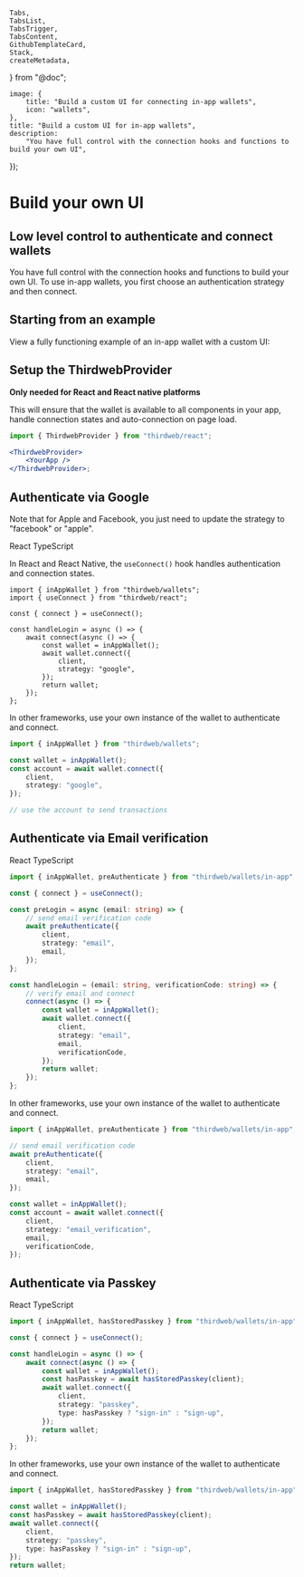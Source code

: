 	Tabs,
	TabsList,
	TabsTrigger,
	TabsContent,
	GithubTemplateCard,
	Stack,
	createMetadata,
} from "@doc";

	image: {
		title: "Build a custom UI for connecting in-app wallets",
		icon: "wallets",
	},
	title: "Build a custom UI for in-app wallets",
	description:
		"You have full control with the connection hooks and functions to build your own UI",
});

# Build your own UI

## Low level control to authenticate and connect wallets

You have full control with the connection hooks and functions to build your own UI. To use in-app wallets, you first choose an authentication strategy and then connect.

## Starting from an example

View a fully functioning example of an in-app wallet with a custom UI:

<Stack>

<GithubTemplateCard
	title="In-App Wallets with Custom UI - React"
	href="https://github.com/thirdweb-example/embedded-wallet-custom-ui"
	tag="v4 SDK"
/>

<GithubTemplateCard
	title="In-App Wallets with Custom UI - React Native"
	href="https://github.com/thirdweb-example/embedded-wallet-custom-ui-react-native"
	tag="v4 SDK"
/>

</Stack>

## Setup the ThirdwebProvider

**Only needed for React and React native platforms**

This will ensure that the wallet is available to all components in your app, handle connection states and auto-connection on page load.

```jsx
import { ThirdwebProvider } from "thirdweb/react";

<ThirdwebProvider>
	<YourApp />
</ThirdwebProvider>;
```

## Authenticate via Google

Note that for Apple and Facebook, you just need to update the strategy to "facebook" or "apple".

<Tabs defaultValue="react">
<TabsList>
	<TabsTrigger value="react">React</TabsTrigger>
	<TabsTrigger value="typescript">TypeScript</TabsTrigger>
</TabsList>

<TabsContent value="react">

In React and React Native, the `useConnect()` hook handles authentication and connection states.

```tsx
import { inAppWallet } from "thirdweb/wallets";
import { useConnect } from "thirdweb/react";

const { connect } = useConnect();

const handleLogin = async () => {
	await connect(async () => {
		const wallet = inAppWallet();
		await wallet.connect({
			client,
			strategy: "google",
		});
		return wallet;
	});
};
```

</TabsContent>

<TabsContent value="typescript">

In other frameworks, use your own instance of the wallet to authenticate and connect.

```typescript
import { inAppWallet } from "thirdweb/wallets";

const wallet = inAppWallet();
const account = await wallet.connect({
	client,
	strategy: "google",
});

// use the account to send transactions
```

</TabsContent>
</Tabs>

## Authenticate via Email verification

<Tabs defaultValue="react">
<TabsList>
	<TabsTrigger value="react">React</TabsTrigger>
	<TabsTrigger value="typescript">TypeScript</TabsTrigger>
</TabsList>

<TabsContent value="react">

```typescript
import { inAppWallet, preAuthenticate } from "thirdweb/wallets/in-app";

const { connect } = useConnect();

const preLogin = async (email: string) => {
	// send email verification code
	await preAuthenticate({
		client,
		strategy: "email",
		email,
	});
};

const handleLogin = (email: string, verificationCode: string) => {
	// verify email and connect
	connect(async () => {
		const wallet = inAppWallet();
		await wallet.connect({
			client,
			strategy: "email",
			email,
			verificationCode,
		});
		return wallet;
	});
};
```

</TabsContent>

<TabsContent value="typescript">

In other frameworks, use your own instance of the wallet to authenticate and connect.

```typescript
import { inAppWallet, preAuthenticate } from "thirdweb/wallets/in-app";

// send email verification code
await preAuthenticate({
	client,
	strategy: "email",
	email,
});

const wallet = inAppWallet();
const account = await wallet.connect({
	client,
	strategy: "email_verification",
	email,
	verificationCode,
});
```

</TabsContent>
</Tabs>

## Authenticate via Passkey

<Tabs defaultValue="react">
<TabsList>
	<TabsTrigger value="react">React</TabsTrigger>
	<TabsTrigger value="typescript">TypeScript</TabsTrigger>
</TabsList>

<TabsContent value="react">

```typescript
import { inAppWallet, hasStoredPasskey } from "thirdweb/wallets/in-app";

const { connect } = useConnect();

const handleLogin = async () => {
	await connect(async () => {
		const wallet = inAppWallet();
		const hasPasskey = await hasStoredPasskey(client);
		await wallet.connect({
			client,
			strategy: "passkey",
			type: hasPasskey ? "sign-in" : "sign-up",
		});
		return wallet;
	});
};
```

</TabsContent>

<TabsContent value="typescript">

In other frameworks, use your own instance of the wallet to authenticate and connect.

```typescript
import { inAppWallet, hasStoredPasskey } from "thirdweb/wallets/in-app";

const wallet = inAppWallet();
const hasPasskey = await hasStoredPasskey(client);
await wallet.connect({
	client,
	strategy: "passkey",
	type: hasPasskey ? "sign-in" : "sign-up",
});
return wallet;
```

</TabsContent>
</Tabs>
